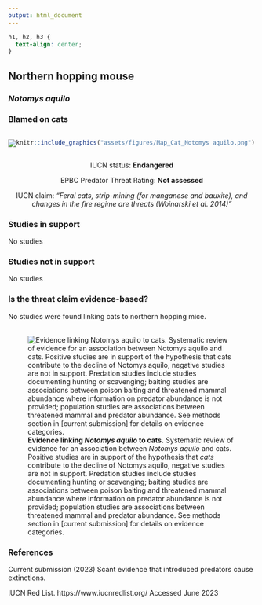 ```yaml
---
output: html_document
---
```

```css
h1, h2, h3 {
  text-align: center;
}
```

## **Northern hopping mouse**
### *Notomys aquilo*
### Blamed on cats

:::: {style="display: flex;"}

[![](assets/photos/Notomys aquilo.png)](https://en.wikipedia.org/wiki/Northern_hopping_mouse#/media/File:Nhm_groote.jpg)

::: {}

:::

::: {}
  ```r
  knitr::include_graphics("assets/figures/Map_Cat_Notomys aquilo.png")
  ```
:::

::::
<center>
IUCN status: **Endangered**

EPBC Predator Threat Rating: **Not assessed**

IUCN claim: *"Feral cats, strip-mining (for manganese and bauxite), and changes in the fire regime are threats (Woinarski et al. 2014)"*

</center>

### Studies in support

No studies

### Studies not in support

No studies

### Is the threat claim evidence-based?

No studies were found linking cats to northern hopping mice.
<br>
<br>

![**Evidence linking *Notomys aquilo* to cats.** Systematic review of evidence for an association between *Notomys aquilo* and cats. Positive studies are in support of the hypothesis that *cats* contribute to the decline of Notomys aquilo, negative studies are not in support. Predation studies include studies documenting hunting or scavenging; baiting studies are associations between poison baiting and threatened mammal abundance where information on predator abundance is not provided; population studies are associations between threatened mammal and predator abundance. See methods section in [current submission] for details on evidence categories.](assets/figures/Main_Evidence_Cat_Notomys aquilo.png)

### References





Current submission (2023) Scant evidence that introduced predators cause extinctions.

IUCN Red List. https://www.iucnredlist.org/ Accessed June 2023


